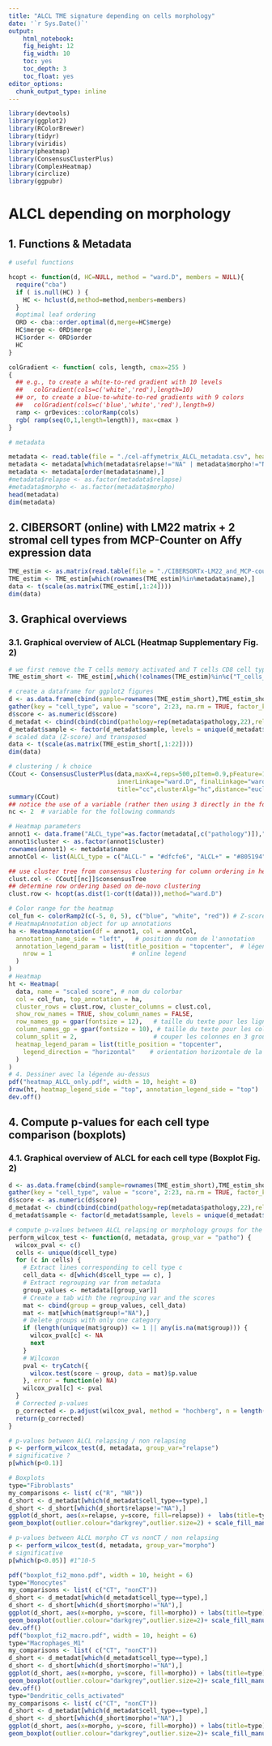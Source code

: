 ```yaml
---
title: "ALCL TME signature depending on cells morphology"
date: '`r Sys.Date()`'
output:
    html_notebook:
    fig_height: 12
    fig_width: 10
    toc: yes
    toc_depth: 3
    toc_float: yes
editor_options:
  chunk_output_type: inline
---
```


```r

library(devtools)
library(ggplot2)
library(RColorBrewer)
library(tidyr)
library(viridis)
library(pheatmap)
library(ConsensusClusterPlus)
library(ComplexHeatmap)
library(circlize)
library(ggpubr)
```


# ALCL depending on morphology

## 1. Functions & Metadata

```r

# useful functions

hcopt <- function(d, HC=NULL, method = "ward.D", members = NULL){
  require("cba")
  if ( is.null(HC) ) {
    HC <- hclust(d,method=method,members=members)
  }
  #optimal leaf ordering
  ORD <- cba::order.optimal(d,merge=HC$merge)
  HC$merge <- ORD$merge
  HC$order <- ORD$order
  HC
}

colGradient <- function( cols, length, cmax=255 )
{
  ## e.g., to create a white-to-red gradient with 10 levels
  ##   colGradient(cols=c('white','red'),length=10)
  ## or, to create a blue-to-white-to-red gradients with 9 colors
  ##   colGradient(cols=c('blue','white','red'),length=9)
  ramp <- grDevices::colorRamp(cols)
  rgb( ramp(seq(0,1,length=length)), max=cmax )
}

# metadata

metadata <- read.table(file = "./cel-affymetrix_ALCL_metadata.csv", header = TRUE)
metadata <- metadata[which(metadata$relapse!="NA" | metadata$morpho!="NA" ),]
metadata <- metadata[order(metadata$name),]
#metadata$relapse <- as.factor(metadata$relapse)
#metadata$morpho <- as.factor(metadata$morpho)
head(metadata)
dim(metadata)
```

## 2. CIBERSORT (online) with LM22 matrix + 2 stromal cell types from MCP-Counter on Affy expression data

```r

TME_estim <- as.matrix(read.table(file = "./CIBERSORTx-LM22_and_MCP-counter-stroma_Affy-ALCL-oPTCL_patients.csv", header = TRUE, row.names = 1))
TME_estim <- TME_estim[which(rownames(TME_estim)%in%metadata$name),]
data <- t(scale(as.matrix(TME_estim[,1:24])))
dim(data)
```

## 3. Graphical overviews 

### 3.1. Graphical overview of ALCL (Heatmap Supplementary Fig. 2)

```r

# we first remove the T cells memory activated and T cells CD8 cell types that can contain both normal and cancer T cells
TME_estim_short <- TME_estim[,which(!colnames(TME_estim)%in%c("T_cells_CD4_memory_activated","T_cells_CD8"))]

# create a dataframe for ggplot2 figures
d <- as.data.frame(cbind(sample=rownames(TME_estim_short),TME_estim_short[,1:22])) %>% 
gather(key = "cell_type", value = "score", 2:23, na.rm = TRUE, factor_key=TRUE)
d$score <- as.numeric(d$score)
d_metadat <- cbind(cbind(cbind(pathology=rep(metadata$pathology,22),relapse=rep(metadata$relapse,22)),morpho=rep(metadata$morpho,22)),d)
d_metadat$sample <- factor(d_metadat$sample, levels = unique(d_metadat$sample))
# scaled data (Z-score) and transposed
data <- t(scale(as.matrix(TME_estim_short[,1:22])))
dim(data)

# clustering / k choice
CCout <- ConsensusClusterPlus(data,maxK=4,reps=500,pItem=0.9,pFeature=1,
                              innerLinkage="ward.D", finalLinkage="ward.D",
                              title="cc",clusterAlg="hc",distance="euclidean", plot=NULL)
summary(CCout)
## notice the use of a variable (rather then using 3 directly in the following commands)
nc <- 2  # variable for the following commands

# Heatmap parameters
annot1 <- data.frame("ALCL_type"=as.factor(metadata[,c("pathology")]),"relapse"=as.factor(metadata[,c("relapse")]), "morphology" = as.factor(metadata[,c("morpho")]), "cluster"=CCout[[nc]]$consensusClass)
annot1$cluster <- as.factor(annot1$cluster)
rownames(annot1) <- metadata$name
annotCol <- list(ALCL_type = c("ALCL-" = "#dfcfe6", "ALCL+" = "#805194"), relapse = c("R" = "#d14747", "NR" = "#5ea8d6"),  morphology = c("CT" = "#46b36e","nonCT" ="#e69443"),cluster = c("1" = "#d9969c", "2" = "#8dc9af")) # "3" = "#6e7fb5"

## use cluster tree from consensus clustering for column ordering in heatmap
clust.col <- CCout[[nc]]$consensusTree
## determine row ordering based on de-novo clustering
clust.row <- hcopt(as.dist(1-cor(t(data))),method="ward.D")

# Color range for the heatmap
col_fun <- colorRamp2(c(-5, 0, 5), c("blue", "white", "red")) # Z-score
# HeatmapAnnotation object for up annotations
ha <- HeatmapAnnotation(df = annot1, col = annotCol,
  annotation_name_side = "left",   # position du nom de l'annotation
  annotation_legend_param = list(title_position = "topcenter",  # légende au-dessus et centrée
    nrow = 1                      # online legend
  )
)
# Heatmap
ht <- Heatmap(
  data, name = "scaled score", # nom du colorbar
  col = col_fun, top_annotation = ha,
  cluster_rows = clust.row, cluster_columns = clust.col,
  show_row_names = TRUE, show_column_names = FALSE,
  row_names_gp = gpar(fontsize = 12),   # taille du texte pour les lignes
  column_names_gp = gpar(fontsize = 10), # taille du texte pour les colonnes (au cas où)
  column_split = 2,                     # couper les colonnes en 3 groupes
  heatmap_legend_param = list(title_position = "topcenter",
    legend_direction = "horizontal"    # orientation horizontale de la légende
  )
)
# 4. Dessiner avec la légende au-dessus
pdf("heatmap_ALCL_only.pdf", width = 10, height = 8)
draw(ht, heatmap_legend_side = "top", annotation_legend_side = "top")
dev.off()

```

## 4. Compute p-values for each cell type comparison (boxplots)

### 4.1. Graphical overview of ALCL for each cell type (Boxplot Fig. 2)

```r

d <- as.data.frame(cbind(sample=rownames(TME_estim_short),TME_estim_short[,1:22])) %>% 
gather(key = "cell_type", value = "score", 2:23, na.rm = TRUE, factor_key=TRUE)
d$score <- as.numeric(d$score)
d_metadat <- cbind(cbind(cbind(pathology=rep(metadata$pathology,22),relapse=rep(metadata$relapse,22)),morpho=rep(metadata$morpho,22)),d)
d_metadat$sample <- factor(d_metadat$sample, levels = unique(d_metadat$sample))

# compute p-values between ALCL relapsing or morphology groups for the different cell types
perform_wilcox_test <- function(d, metadata, group_var = "patho") {
  wilcox_pval <- c()
  cells <- unique(d$cell_type)
  for (c in cells) {
    # Extract lines corresponding to cell type c
    cell_data <- d[which(d$cell_type == c), ]
    # Extract regrouping var from metadata
    group_values <- metadata[[group_var]]
    # Create a tab with the regrouping var and the scores
    mat <- cbind(group = group_values, cell_data)
    mat <- mat[which(mat$group!="NA"),]
    # Delete groups with only one category
    if (length(unique(mat$group)) <= 1 || any(is.na(mat$group))) {
      wilcox_pval[c] <- NA
      next
    }
    # Wilcoxon
    pval <- tryCatch({
      wilcox.test(score ~ group, data = mat)$p.value
    }, error = function(e) NA)
    wilcox_pval[c] <- pval
  }
  # Corrected p-values
  p_corrected <- p.adjust(wilcox_pval, method = "hochberg", n = length(wilcox_pval))
  return(p_corrected)
}

# p-values between ALCL relapsing / non relapsing
p <- perform_wilcox_test(d, metadata, group_var="relapse")
# significative ?
p[which(p<0.1)]

# Boxplots 
type="Fibroblasts"
my_comparisons <- list( c("R", "NR"))
d_short <- d_metadat[which(d_metadat$cell_type==type),]
d_short <- d_short[which(d_short$relapse!="NA"),]
ggplot(d_short, aes(x=relapse, y=score, fill=relapse)) +  labs(title=type)+
geom_boxplot(outlier.colour="darkgrey",outlier.size=2) + scale_fill_manual(labels = c("NR", "R"), values=c("#5ea8d6", "#d14747")) + theme_bw(base_size = 20) + xlab("") + stat_compare_means(comparisons = my_comparisons, size=4)+scale_x_discrete(labels=c("NR","R")) + theme(legend.position="none")

# p-values between ALCL morpho CT vs nonCT / non relapsing
p <- perform_wilcox_test(d, metadata, group_var="morpho")
# significative
p[which(p<0.05)] #1^10-5

pdf("boxplot_fi2_mono.pdf", width = 10, height = 6)
type="Monocytes"
my_comparisons <- list( c("CT", "nonCT"))
d_short <- d_metadat[which(d_metadat$cell_type==type),]
d_short <- d_short[which(d_short$morpho!="NA"),]
ggplot(d_short, aes(x=morpho, y=score, fill=morpho)) + labs(title=type)+
geom_boxplot(outlier.colour="darkgrey",outlier.size=2)+ scale_fill_manual(name = "morphology", labels = c("CT", "nonCT"), values=c("#46b36e", "#e69443")) + theme_bw(base_size = 20) + xlab("") + theme(legend.position='none') + stat_compare_means(comparisons = my_comparisons, size=4)+ scale_x_discrete(labels=c("CT","nonCT"))
dev.off()
pdf("boxplot_fi2_macro.pdf", width = 10, height = 6)
type="Macrophages_M1"
my_comparisons <- list( c("CT", "nonCT"))
d_short <- d_metadat[which(d_metadat$cell_type==type),]
d_short <- d_short[which(d_short$morpho!="NA"),]
ggplot(d_short, aes(x=morpho, y=score, fill=morpho)) + labs(title=type)+
geom_boxplot(outlier.colour="darkgrey",outlier.size=2)+ scale_fill_manual(name = "morphology", labels = c("CT", "nonCT"), values=c("#46b36e", "#e69443")) + theme_bw(base_size = 20) + xlab("") + theme(legend.position='none') + stat_compare_means(comparisons = my_comparisons, size=4)+ scale_x_discrete(labels=c("CT","nonCT"))
dev.off()
type="Dendritic_cells_activated"
my_comparisons <- list( c("CT", "nonCT"))
d_short <- d_metadat[which(d_metadat$cell_type==type),]
d_short <- d_short[which(d_short$morpho!="NA"),]
ggplot(d_short, aes(x=morpho, y=score, fill=morpho)) + labs(title=type)+
geom_boxplot(outlier.colour="darkgrey",outlier.size=2)+ scale_fill_manual(name = "morphology", labels = c("CT", "nonCT"), values=c("#46b36e", "#e69443")) + theme_bw(base_size = 20) + xlab("") + theme(legend.position='none') + stat_compare_means(comparisons = my_comparisons, size=4)+ scale_x_discrete(labels=c("CT","nonCT"))

```
